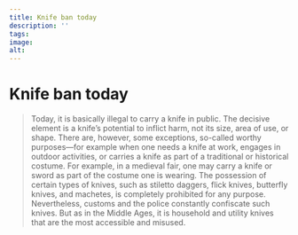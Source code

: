 ```yaml
---
title: Knife ban today
description: ''
tags:
image: 
alt: 
---
```



# Knife ban today

<Blockquote
    quote='“In Norway, most murders are committed with knives.”'
    footer='Verdens Gang [newspaper], 30.12.2023' />

<Spacer height={40}/>

<Container stil="initial side">
    Today, it is basically illegal to carry a knife in public. The decisive element is a knife’s potential to inflict harm, not its size, area of use, or shape. There are, however, some exceptions, so-called worthy purposes—for example when one needs a knife at work, engages in outdoor activities, or carries a knife as part of a traditional or historical costume. For example, in a medieval fair, one may carry a knife or sword as part of the costume one is wearing. The possession of certain types of knives, such as stiletto daggers, flick knives, butterfly knives, and machetes, is completely prohibited for any purpose. Nevertheless, customs and the police constantly confiscate such knives. But as in the Middle Ages, it is household and utility knives that are the most accessible and misused.
</Container>